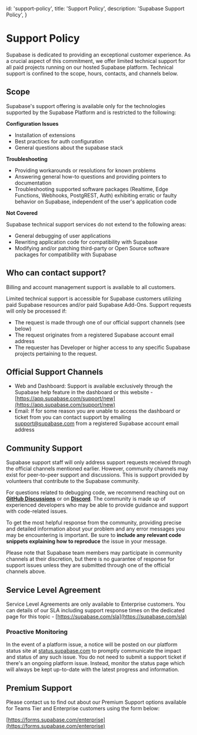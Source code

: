 
  id: 'support-policy',
  title: 'Support Policy',
  description: 'Supabase Support Policy',
}

# Support Policy

Supabase is dedicated to providing an exceptional customer experience. As a crucial aspect of
this commitment, we offer limited technical support for all paid projects running on our hosted Supabase platform. Technical support is confined to the scope, hours, contacts, and channels below.

## Scope

Supabase's support offering is available only for the technologies supported by the Supabase Platform and is restricted to the following:

**Configuration Issues**

- Installation of extensions
- Best practices for auth configuration
- General questions about the supabase stack

**Troubleshooting**

- Providing workarounds or resolutions for known problems
- Answering general how-to questions and providing pointers to documentation
- Troubleshooting supported software packages (Realtime, Edge Functions, Webhooks, PostgREST, Auth) exhibiting erratic or faulty behavior on Supabase, independent of the user's application code

**Not Covered**

Supabase technical support services do not extend to the following areas:

- General debugging of user applications
- Rewriting application code for compatibility with Supabase
- Modifying and/or patching third-party or Open Source software packages for compatibility with Supabase

## Who can contact support?

Billing and account management support is available to all customers.

Limited technical support is accessible for Supabase customers utilizing paid Supabase resources and/or paid Supabase Add-Ons. Support requests will only be processed if:

- The request is made through one of our official support channels (see below)
- The request originates from a registered Supabase account email address
- The requester has Developer or higher access to any specific Supabase projects pertaining to the request.

## Official Support Channels

- Web and Dashboard: Support is available exclusively through the Supabase help feature in the dashboard or this website -[https://app.supabase.com/support/new](https://app.supabase.com/support/new)
- Email: If for some reason you are unable to access the dashboard or ticket from you can contact support by emailing support@supabase.com from a registered Supabase account email address

## Community Support

Supabase support staff will only address support requests received through the official channels mentioned earlier. However, community channels may exist for peer-to-peer support and discussions. This is support provided by volunteers that contribute to the Supabase community.

For questions related to debugging code, we recommend reaching out on **[GitHub Discussions](https://github.com/supabase/supabase/discussions)** or on **[Discord](https://discord.supabase.com/)**. The community is made up of experienced developers who may be able to provide guidance and support with code-related issues.

To get the most helpful response from the community, providing precise and detailed information about your problem and any error messages you may be encountering is important. Be sure to **include any relevant code snippets explaining how to reproduce** the issue in your message.

Please note that Supabase team members may participate in community channels at their discretion, but there is no guarantee of response for support issues unless they are
submitted through one of the official channels above.

## Service Level Agreement

Service Level Agreements are only available to Enterprise customers. You can details of our SLA including support response times on the dedicated page for this topic -
[https://supabase.com/sla](https://supabase.com/sla)

### Proactive Monitoring

In the event of a platform issue, a notice will be posted on our platform status site at [status.supabase.com](https://status.supabase.com/) to promptly communicate the impact and status of any such issue. You do not need to submit a support ticket if there's an ongoing platform issue. Instead, monitor the status page which will always be kept up-to-date with the latest progress and information.

## Premium Support

Please contact us to find out about our Premium Support options available for Teams Tier and Enterprise customers using the form below:

[https://forms.supabase.com/enterprise](https://forms.supabase.com/enterprise)



